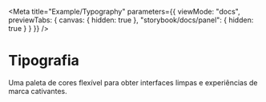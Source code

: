 

<Meta
	title="Example/Typography"
	parameters={{
		viewMode: "docs",
		previewTabs: {
			canvas: { hidden: true },
			"storybook/docs/panel": { hidden: true }
		}
	}}
/>

# Tipografia

Uma paleta de cores flexível para obter interfaces limpas e experiências de marca cativantes.

<SquarePaperContainer>
	<Typeset variants={fontSizes} whitelist={["xs", "sm", "md", "lg"]} previewText="Luke, eu sou seu pai" />
</SquarePaperContainer>

<SquarePaperContainer>
	<Typeset variants={fontSizes} whitelist={["h1", "h2", "h3", "h4", "h5", "h6"]} previewText="Luke, eu sou seu pai" />
</SquarePaperContainer>
